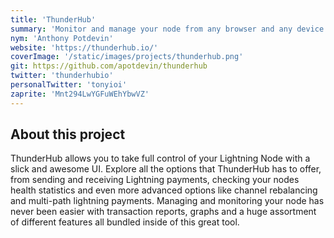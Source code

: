 ```yaml
---
title: 'ThunderHub'
summary: 'Monitor and manage your node from any browser and any device.'
nym: 'Anthony Potdevin'
website: 'https://thunderhub.io/'
coverImage: '/static/images/projects/thunderhub.png'
git: https://github.com/apotdevin/thunderhub
twitter: 'thunderhubio'
personalTwitter: 'tonyioi'
zaprite: 'Mnt294LwYGFuWEhYbwVZ'
---
```


## About this project

ThunderHub allows you to take full control of your Lightning Node with a slick and awesome UI. Explore all the options that ThunderHub has to offer, from sending and receiving Lightning payments, checking your nodes health statistics and even more advanced options like channel rebalancing and multi-path lightning payments. Managing and monitoring your node has never been easier with transaction reports, graphs and a huge assortment of different features all bundled inside of this great tool.
